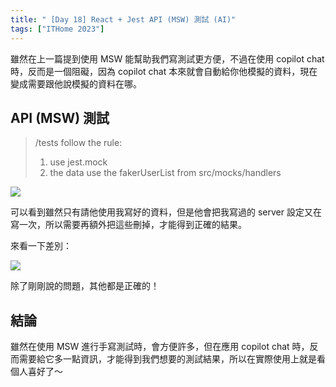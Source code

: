 ```yaml
---
title: " [Day 18] React + Jest API (MSW) 測試 (AI)"
tags: ["ITHome 2023"]
---
```



雖然在上一篇提到使用 MSW 能幫助我們寫測試更方便，不過在使用 copilot chat 時，反而是一個阻礙，因為 copilot chat 本來就會自動給你他模擬的資料，現在變成需要跟他說模擬的資料在哪。

## API (MSW) 測試

> /tests follow the rule:
>
> 1.  use jest.mock
> 2.  the data use the fakerUserList from src/mocks/handlers

<Img src={image_1} />

可以看到雖然只有請他使用我寫好的資料，但是他會把我寫過的 server 設定又在寫一次，所以需要再額外把這些刪掉，才能得到正確的結果。

來看一下差別：

<Img src={image_2} />

除了剛剛說的問題，其他都是正確的！

## 結論

雖然在使用 MSW 進行手寫測試時，會方便許多，但在應用 copilot chat 時，反而需要給它多一點資訊，才能得到我們想要的測試結果，所以在實際使用上就是看個人喜好了～
